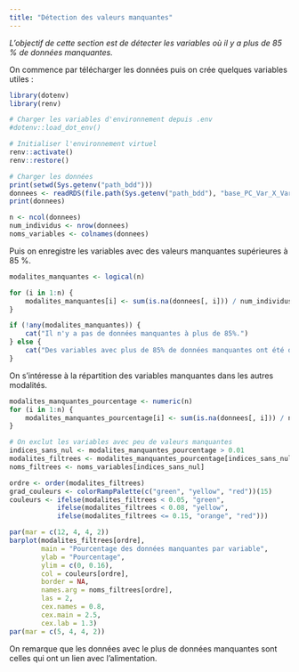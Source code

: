 ```yaml
---
title: "Détection des valeurs manquantes"
---
```


*L'objectif de cette section est de détecter les variables où il y a plus de 85 % de données manquantes.*

On commence par télécharger les données puis on crée quelques variables utiles :
```r
library(dotenv)
library(renv)

# Charger les variables d'environnement depuis .env
#dotenv::load_dot_env()

# Initialiser l'environnement virtuel
renv::activate()
renv::restore()

# Charger les données
print(setwd(Sys.getenv("path_bdd")))
donnees <- readRDS(file.path(Sys.getenv("path_bdd"), "base_PC_Var_X_Var_Y_ENSAI_Respi_FINALE.RData"))
print(donnees)

n <- ncol(donnees)
num_individus <- nrow(donnees)
noms_variables <- colnames(donnees)
```

Puis on enregistre les variables avec des valeurs manquantes supérieures à 85 %.
```r
modalites_manquantes <- logical(n)

for (i in 1:n) {
    modalites_manquantes[i] <- sum(is.na(donnees[, i])) / num_individus > 0.85
}

if (!any(modalites_manquantes)) {
    cat("Il n'y a pas de données manquantes à plus de 85%.")
} else {
    cat("Des variables avec plus de 85% de données manquantes ont été détectées.")
}
```

On s'intéresse à la répartition des variables manquantes dans les autres modalités.
```r
modalites_manquantes_pourcentage <- numeric(n)
for (i in 1:n) {
    modalites_manquantes_pourcentage[i] <- sum(is.na(donnees[, i])) / num_individus
}

# On exclut les variables avec peu de valeurs manquantes
indices_sans_nul <- modalites_manquantes_pourcentage > 0.01
modalites_filtrees <- modalites_manquantes_pourcentage[indices_sans_nul]
noms_filtrees <- noms_variables[indices_sans_nul]

ordre <- order(modalites_filtrees)
grad_couleurs <- colorRampPalette(c("green", "yellow", "red"))(15)
couleurs <- ifelse(modalites_filtrees < 0.05, "green",
            ifelse(modalites_filtrees < 0.08, "yellow",
            ifelse(modalites_filtrees <= 0.15, "orange", "red")))

par(mar = c(12, 4, 4, 2))
barplot(modalites_filtrees[ordre],
        main = "Pourcentage des données manquantes par variable",
        ylab = "Pourcentage",
        ylim = c(0, 0.16),
        col = couleurs[ordre],
        border = NA,
        names.arg = noms_filtrees[ordre],
        las = 2,
        cex.names = 0.8,
        cex.main = 2.5,
        cex.lab = 1.3)
par(mar = c(5, 4, 4, 2))
```

On remarque que les données avec le plus de données manquantes sont celles qui ont un lien avec l'alimentation.
